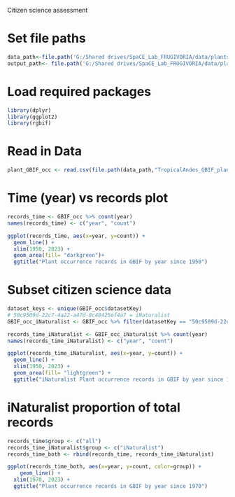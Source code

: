 Citizen science assessment

# Set file paths
```r
data_path<-file.path('G:/Shared drives/SpaCE_Lab_FRUGIVORIA/data/plants/L1')
output_path<- file.path('G:/Shared drives/SpaCE_Lab_FRUGIVORIA/data/plants/L2')
```

# Load required packages
```r
library(dplyr)
library(ggplot2)
library(rgbif)
```

# Read in Data
```r
plant_GBIF_occ <- read.csv(file.path(data_path,"TropicalAndes_GBIF_plant_occ_cleaned.csv"))
```

# Time (year) vs records plot
```r
records_time <- GBIF_occ %>% count(year)
names(records_time) <- c("year", "count")
```

```r
ggplot(records_time, aes(x=year, y=count)) +
  geom_line() +
  xlim(1950, 2023) +
  geom_area(fill= "darkgreen")+
  ggtitle("Plant occurrence records in GBIF by year since 1950")
```

# Subset citizen science data
```r
dataset_keys <- unique(GBIF_occ$datasetKey)
# 50c9509d-22c7-4a22-a47d-8c48425ef4a7 = iNaturalist
GBIF_occ_iNaturalist <- GBIF_occ %>% filter(datasetKey == "50c9509d-22c7-4a22-a47d-8c48425ef4a7")
```

```r
records_time_iNaturalist <- GBIF_occ_iNaturalist %>% count(year)
names(records_time_iNaturalist) <- c("year", "count")
```

```r
ggplot(records_time_iNaturalist, aes(x=year, y=count)) +
  geom_line() +
  xlim(1950, 2023) +
  geom_area(fill= "lightgreen") +
  ggtitle("iNaturalist Plant occurrence records in GBIF by year since 1950")
```
# iNaturalist proportion of total records
```r
records_time$group <- c("all")
records_time_iNaturalist$group <- c("iNaturalist")
records_time_both <- rbind(records_time, records_time_iNaturalist)
```

```r
ggplot(records_time_both, aes(x=year, y=count, color=group)) + 
    geom_line() +
  xlim(1970, 2023) +
  ggtitle("Plant occurrence records in GBIF by year since 1970")
```

